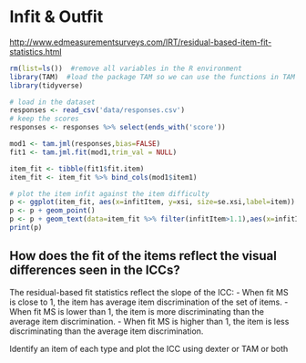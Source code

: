 # Infit & Outfit

<http://www.edmeasurementsurveys.com/IRT/residual-based-item-fit-statistics.html>

```r
rm(list=ls())  #remove all variables in the R environment
library(TAM)  #load the package TAM so we can use the functions in TAM
library(tidyverse)

# load in the dataset
responses <- read_csv('data/responses.csv')
# keep the scores
responses <- responses %>% select(ends_with('score'))

mod1 <- tam.jml(responses,bias=FALSE)
fit1 <- tam.jml.fit(mod1,trim_val = NULL)

item_fit <- tibble(fit1$fit.item)
item_fit <- item_fit %>% bind_cols(mod1$item1)

# plot the item infit against the item difficulty
p <- ggplot(item_fit, aes(x=infitItem, y=xsi, size=se.xsi,label=item))
p <- p + geom_point()
p <- p + geom_text(data=item_fit %>% filter(infitItem>1.1),aes(x=infitItem, y=xsi,label=item,size=4),nudge_y=0.15, nudge_x = -0.005)
print(p)


```

## How does the fit of the items reflect the visual differences seen in the ICCs?

The residual-based fit statistics reflect the slope of the ICC:
- When fit MS is close to 1, the item has average item discrimination of the set of items.
- When fit MS is lower than 1, the item is more discriminating than the average item discrimination.
- When fit MS is higher than 1, the item is less discriminating than the average item discrimination.

Identify an item of each type and plot the ICC using dexter or TAM or both